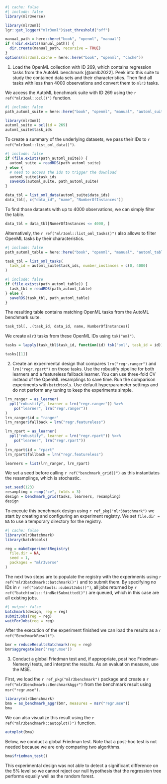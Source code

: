 ```r
#| cache: false
#| include: false
library(mlr3verse)

library(mlr3oml)
lgr::get_logger("mlr3oml")$set_threshold("off")

manual_path = here::here("book", "openml", "manual")
if (!dir.exists(manual_path)) {
  dir.create(manual_path, recursive = TRUE)
}
options(mlr3oml.cache = here::here("book", "openml", "cache"))
```

1. Load the OpenML collection with ID 269, which contains regression tasks from the AutoML benchmark [@amlb2022].
  Peek into this suite to study the contained data sets and their characteristics.
  Then find all tasks with less than 4000 observations and convert them to `mlr3` tasks.


We access the AutoML benchmark suite with ID 269 using the `r ref("mlr3oml::ocl()")` function.

```r
#| include: false
path_automl_suite = here::here("book", "openml", "manual", "automl_suite.rds")
```

```r
library(mlr3oml)
automl_suite = ocl(id = 269)
automl_suite$task_ids
```

To create a summary of the underlying datasets, we pass their IDs to `r ref("mlr3oml::list_oml_data()")`.

```r
#| include: false
if (file.exists(path_automl_suite)) {
  automl_suite = readRDS(path_automl_suite)
} else {
  # need to access the ids to trigger the download
  automl_suite$task_ids
  saveRDS(automl_suite, path_automl_suite)
}
```

```r
data_tbl = list_oml_data(automl_suite$data_ids)
data_tbl[, c("data_id", "name", "NumberOfInstances")]
```

To find those datasets with up to 4000 observations, we can simply filter the table.

```r
data_tbl = data_tbl[NumerOfInstances <= 4000, ]
```

Alternatively, the `r ref("mlr3oml::list_oml_tasks()")` also allows to filter OpenML tasks by their characteristics.

```r
#| include: false
path_automl_table = here::here("book", "openml", "manual", "automl_table.rds")
```

```r
task_tbl = list_oml_tasks(
  task_id = automl_suite$task_ids, number_instances = c(0, 4000)
)
```

```r
#| include: false
if (file.exists(path_automl_table)) {
  task_tbl = readRDS(path_automl_table)
} else {
  saveRDS(task_tbl, path_automl_table)
}
```

The resulting table contains matching OpenML tasks from the AutoML benchmark suite.

```r
task_tbl[, .(task_id, data_id, name, NumberOfInstances)]
```

We create `mlr3` tasks from these OpenML IDs using `tsk("oml")`.

```r
tasks = lapply(task_tbl$task_id, function(id) tsk("oml", task_id = id))

tasks[[1]]
```

2. Create an experimental design that compares `lrn("regr.ranger")` and `lrn("regr.rpart")` on those tasks.
  Use the robustify pipeline for both learners and a featureless fallback learner.
  You can use three-fold CV instead of the OpenML resamplings to save time.
  Run the comparison experiments with `batchtools`.
  Use default hyperparameter settings and do not perform any tuning to keep the experiments simple.


```r
lrn_ranger = as_learner(
  ppl("robustify", learner = lrn("regr.ranger")) %>>%
    po("learner", lrn("regr.ranger"))
)
lrn_ranger$id = "ranger"
lrn_ranger$fallback = lrn("regr.featureless")

lrn_rpart = as_learner(
  ppl("robustify", learner = lrn("regr.rpart")) %>>%
    po("learner", lrn("regr.rpart"))
)
lrn_rpart$id = "rpart"
lrn_rpart$fallback = lrn("regr.featureless")

learners = list(lrn_ranger, lrn_rpart)
```

We set a seed before calling `r ref("benchmark_grid()")` as this instantiates the resamplings, which is stochastic.

```r
set.seed(123)
resampling = rsmp("cv", folds = 3)
design = benchmark_grid(tasks, learners, resampling)
design
```

To execute this benchmark design using `r ref_pkg("mlr3batchmark")` we start by creating and configuring an experiment registry.
We set `file.dir = NA` to use a temporary directory for the registry.

```r
#| cache: false
library(mlr3batchmark)
library(batchtools)

reg = makeExperimentRegistry(
  file.dir = NA,
  seed = 1,
  packages = "mlr3verse"
)
```

The next two steps are to populate the registry with the experiments using `r ref("mlr3batchmark::batchmark()")` and to submit them.
By specifying no IDs in `r ref("batchtools::submitJobs()")`, all jobs returned by `r ref("batchtools::findNotSubmitted()")` are queued, which in this case are all existing jobs.

```r
#| output: false
batchmark(design, reg = reg)
submitJobs(reg = reg)
waitForJobs(reg = reg)
```

After the execution of the experiment finished we can load the results as a `r ref("BenchmarkResult")`.

```r
bmr = reduceResultsBatchmark(reg = reg)
bmr$aggregate(msr("regr.mse"))
```

3. Conduct a global Friedman test and, if appropriate, post hoc Friedman-Nemenyi tests, and interpret the results.
  As an evaluation measure, use the MSE.

First, we load the `r ref_pkg("mlr3benchmark")` package and create a `r ref("mlr3benchmark::BenchmarkAggr")` from the benchmark result using `msr("regr.mse")`.

```r
library(mlr3benchmark)
bma = as_benchmark_aggr(bmr, measures = msr("regr.mse"))
bma
```

We can also visualize this result using the `r ref("mlr3benchmark::autoplot()")` function.

```r
autoplot(bma)
```

Below, we conduct a global Friedman test.
Note that a post-hoc test is not needed because we are only comparing two algorithms.

```r
bma$friedman_test()
```

This experimental design was not able to detect a significant difference on the 5% level so we cannot reject our null hypothesis that the regression tree performs equally well as the random forest.
